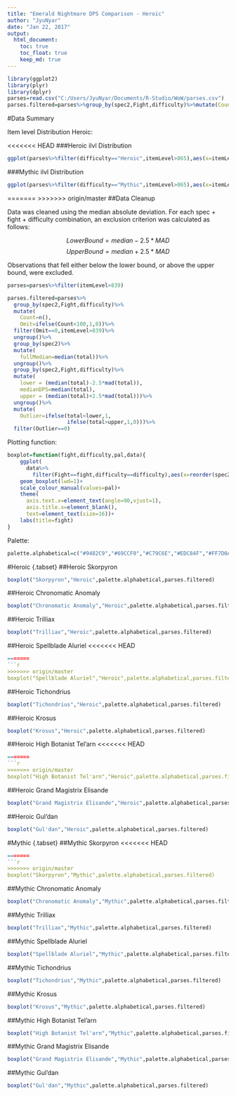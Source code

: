 ---
title: "Emerald Nightmare DPS Comparison - Heroic"
author: "JyuNyar"
date: "Jan 22, 2017"
output: 
  html_document:
    toc: true
    toc_float: true
    keep_md: true
---

```{r setup,echo=FALSE, results='hide', message=FALSE, warning=FALSE}
library(ggplot2)
library(plyr)
library(dplyr)
parses=read.csv("C:/Users/JyuNyar/Documents/R-Studio/WoW/parses.csv")
parses.filtered=parses%>%group_by(spec2,Fight,difficulty)%>%mutate(Count=n(),Omit=ifelse(Count<100,1,0))%>%filter(Omit==0,itemLevel>865)%>%ungroup()%>%group_by(spec2)%>%mutate(fullMedian=median(total))%>%ungroup()%>%group_by(spec2,Fight,difficulty)%>%mutate(lower = (median(total)-2.5*mad(total)),medianDPS=median(total),upper = (median(total)+2.5*mad(total)))%>%ungroup()%>%mutate(Outlier=ifelse(total<lower,1,ifelse(total>upper,1,0)))%>%filter(Outlier==0)
```

#Data Summary

Item level Distribution Heroic: 

<<<<<<< HEAD
###Heroic ilvl Distribution
```{r heroic_hist,fig.width=6,fig.height=5,dpi=200}
ggplot(parses%>%filter(difficulty=="Heroic",itemLevel>865),aes(x=itemLevel))+geom_histogram(binwidth=1)+ggtitle("ilvl Distrution for all Heroic Parses")
```

###Mythic ilvl Distribution
```{r mythic_hist,fig.width=6,fig.height=5,dpi=200}
ggplot(parses%>%filter(difficulty=="Mythic",itemLevel>865),aes(x=itemLevel))+geom_histogram(binwidth=1)+ggtitle("ilvl Distrution for all Mythic Parses")
```


=======
>>>>>>> origin/master
##Data Cleanup

Data was cleaned using the median absolute deviation. For each spec + fight + difficulty combination, an exclusion criterion was calculated as follows:

$$Lower Bound = median - 2.5*MAD$$
$$Upper Bound = median + 2.5*MAD$$

Observations that fell either below the lower bound, or above the upper bound, were excluded.

```{r data_setup, message=FALSE, warning=FALSE}
parses=parses%>%filter(itemLevel>839)

parses.filtered=parses%>%
  group_by(spec2,Fight,difficulty)%>%
  mutate(
    Count=n(),
    Omit=ifelse(Count<100,1,0))%>%
  filter(Omit==0,itemLevel>839)%>%
  ungroup()%>%
  group_by(spec2)%>%
  mutate(
    fullMedian=median(total))%>%
  ungroup()%>%
  group_by(spec2,Fight,difficulty)%>%
  mutate(
    lower = (median(total)-2.5*mad(total)),
    medianDPS=median(total),
    upper = (median(total)+2.5*mad(total)))%>%
  ungroup()%>%
  mutate(
    Outlier=ifelse(total<lower,1,
                   ifelse(total>upper,1,0)))%>%
  filter(Outlier==0)
```

Plotting function:

```{r boxplot_function}
boxplot=function(fight,difficulty,pal,data){
    ggplot(
      data%>%
        filter(Fight==fight,difficulty==difficulty),aes(x=reorder(spec2,medianDPS),y=total,color=spec2))+
    geom_boxplot(lwd=1)+
    scale_colour_manual(values=pal)+
    theme(
      axis.text.x=element_text(angle=90,vjust=1),
      axis.title.x=element_blank(),
      text=element_text(size=16))+
    labs(title=fight)
}
```

Palette:
```{r palette}
palette.alphabetical=c("#9482C9","#69CCF0","#C79C6E","#EDC84F","#FF7D0A","#ABD473","#7661B2","#BDAEE8","#0070DE","#63AAF0","#FFAA60","#2AC1F8","#48AACD","#C41F3B","#9B7954","#A330C9","#8BD428","#FFC300","#F58CBA","#000000","#E3C153","#BDD69A","#97001A","#00FF96")
```

#Heroic {.tabset}
##Heroic Skorpyron
```{r heroic_skorpyron,fig.width=14,fig.height=5,dpi=200,message=FALSE, warning=FALSE}
boxplot("Skorpyron","Heroic",palette.alphabetical,parses.filtered)
```

##Heroic Chronomatic Anomaly
```{r heroic_anomaly,fig.width=14,fig.height=5,dpi=200,message=FALSE, warning=FALSE}
boxplot("Chronomatic Anomaly","Heroic",palette.alphabetical,parses.filtered)

```

##Heroic Trilliax
```{r heroic_trilliax,fig.width=14,fig.height=5,dpi=200,message=FALSE, warning=FALSE}
boxplot("Trilliax","Heroic",palette.alphabetical,parses.filtered)
```

##Heroic Spellblade Aluriel
<<<<<<< HEAD
```{r heroic_aluriel,fig.width=14,fig.height=5,dpi=200,message=FALSE, warning=FALSE}
=======
```{r heroic_renf,fig.width=14,fig.height=5,dpi=200,message=FALSE, warning=FALSE}
>>>>>>> origin/master
boxplot("Spellblade Aluriel","Heroic",palette.alphabetical,parses.filtered)
```

##Heroic Tichondrius
```{r heroic_tichondrius,fig.width=14,fig.height=5,dpi=200,message=FALSE, warning=FALSE}
boxplot("Tichondrius","Heroic",palette.alphabetical,parses.filtered)
```

##Heroic Krosus
```{r heroic_cenarius,fig.width=14,fig.height=5,dpi=200,message=FALSE, warning=FALSE}
boxplot("Krosus","Heroic",palette.alphabetical,parses.filtered)
```

##Heroic High Botanist Tel'arn
<<<<<<< HEAD
```{r heroic_botanist,fig.width=14,fig.height=5,dpi=200,message=FALSE, warning=FALSE}
=======
```{r heroic_xavius,fig.width=14,fig.height=5,dpi=200,message=FALSE, warning=FALSE}
>>>>>>> origin/master
boxplot("High Botanist Tel'arn","Heroic",palette.alphabetical,parses.filtered)
```

##Heroic Grand Magistrix Elisande
```{r heroic_elisande,fig.width=14,fig.height=5,dpi=200,message=FALSE, warning=FALSE}
boxplot("Grand Magistrix Elisande","Heroic",palette.alphabetical,parses.filtered)
```

##Heroic Gul'dan
```{r heroic_guldan,fig.width=14,fig.height=5,dpi=200,message=FALSE, warning=FALSE}
boxplot("Gul'dan","Heroic",palette.alphabetical,parses.filtered)
```

#Mythic {.tabset}
##Mythic Skorpyron
<<<<<<< HEAD
```{r Mythic_skorpyron,fig.width=14,fig.height=5,dpi=200,message=FALSE, warning=FALSE}
=======
```{r Mythic_nyth,fig.width=14,fig.height=5,dpi=200,message=FALSE, warning=FALSE}
>>>>>>> origin/master
boxplot("Skorpyron","Mythic",palette.alphabetical,parses.filtered)
```

##Mythic Chronomatic Anomaly
```{r Mythic_anomaly,fig.width=14,fig.height=5,dpi=200,message=FALSE, warning=FALSE}
boxplot("Chronomatic Anomaly","Mythic",palette.alphabetical,parses.filtered)

```

##Mythic Trilliax
```{r Mythic_trilliax,fig.width=14,fig.height=5,dpi=200,message=FALSE, warning=FALSE}
boxplot("Trilliax","Mythic",palette.alphabetical,parses.filtered)
```

##Mythic Spellblade Aluriel
```{r Mythic_aluriel,fig.width=14,fig.height=5,dpi=200,message=FALSE, warning=FALSE}
boxplot("Spellblade Aluriel","Mythic",palette.alphabetical,parses.filtered)
```

##Mythic Tichondrius
```{r Mythic_tichondrius,fig.width=14,fig.height=5,dpi=200,message=FALSE, warning=FALSE}
boxplot("Tichondrius","Mythic",palette.alphabetical,parses.filtered)
```

##Mythic Krosus
```{r Mythic_krosus,fig.width=14,fig.height=5,dpi=200,message=FALSE, warning=FALSE}
boxplot("Krosus","Mythic",palette.alphabetical,parses.filtered)
```

##Mythic High Botanist Tel'arn
```{r Mythic_botanist,fig.width=14,fig.height=5,dpi=200,message=FALSE, warning=FALSE}
boxplot("High Botanist Tel'arn","Mythic",palette.alphabetical,parses.filtered)
```

##Mythic Grand Magistrix Elisande
```{r Mythic_elisande,fig.width=14,fig.height=5,dpi=200,message=FALSE, warning=FALSE}
boxplot("Grand Magistrix Elisande","Mythic",palette.alphabetical,parses.filtered)
```

##Mythic Gul'dan
```{r Mythic_guldan,fig.width=14,fig.height=5,dpi=200,message=FALSE, warning=FALSE}
boxplot("Gul'dan","Mythic",palette.alphabetical,parses.filtered)
```
